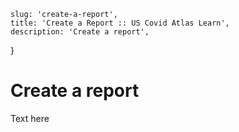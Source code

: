     slug: 'create-a-report',
    title: 'Create a Report :: US Covid Atlas Learn',
    description: 'Create a report',
}

# Create a report

Text here